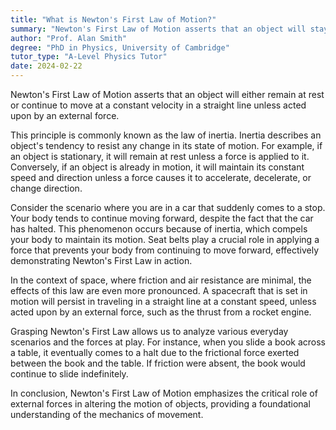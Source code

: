 ```yaml
---
title: "What is Newton's First Law of Motion?"
summary: "Newton's First Law of Motion asserts that an object will stay at rest or in constant motion unless influenced by an external force."
author: "Prof. Alan Smith"
degree: "PhD in Physics, University of Cambridge"
tutor_type: "A-Level Physics Tutor"
date: 2024-02-22
---
```


Newton's First Law of Motion asserts that an object will either remain at rest or continue to move at a constant velocity in a straight line unless acted upon by an external force. 

This principle is commonly known as the law of inertia. Inertia describes an object's tendency to resist any change in its state of motion. For example, if an object is stationary, it will remain at rest unless a force is applied to it. Conversely, if an object is already in motion, it will maintain its constant speed and direction unless a force causes it to accelerate, decelerate, or change direction.

Consider the scenario where you are in a car that suddenly comes to a stop. Your body tends to continue moving forward, despite the fact that the car has halted. This phenomenon occurs because of inertia, which compels your body to maintain its motion. Seat belts play a crucial role in applying a force that prevents your body from continuing to move forward, effectively demonstrating Newton's First Law in action.

In the context of space, where friction and air resistance are minimal, the effects of this law are even more pronounced. A spacecraft that is set in motion will persist in traveling in a straight line at a constant speed, unless acted upon by an external force, such as the thrust from a rocket engine.

Grasping Newton's First Law allows us to analyze various everyday scenarios and the forces at play. For instance, when you slide a book across a table, it eventually comes to a halt due to the frictional force exerted between the book and the table. If friction were absent, the book would continue to slide indefinitely.

In conclusion, Newton's First Law of Motion emphasizes the critical role of external forces in altering the motion of objects, providing a foundational understanding of the mechanics of movement.
    